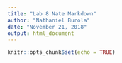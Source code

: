 ```yaml
---
title: "Lab 8 Nate Markdown"
author: "Nathaniel Burola"
date: "November 21, 2018"
output: html_document
---
```


```r
knitr::opts_chunk$set(echo = TRUE)
```

```r

```

